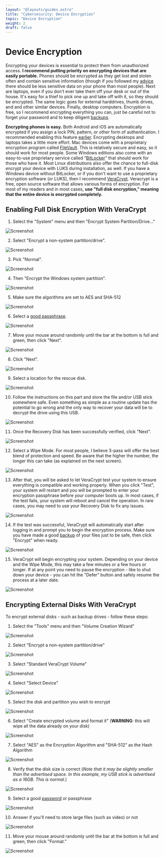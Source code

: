 ```yaml
---
layout: "@layouts/guides.astro"
title: "Cybersecurity: Device Encryption"
topic: "Device Encryption"
weight: 2
draft: false
---
```


# Device Encryption

Encrypting your devices is essential to protect them from unauthorized access. **I recommend putting priority on encrypting devices that are easily portable.** Phones should be encrypted as they get lost and stolen often and contain sensitive information (though if you followed my [advice](/guides/most-important/mobile) there should be less sensitive data on your phone than most people). Next are laptops, even if you don't ever take them off your desk or out of the house. It's easy for a thief to pick one up and take off with it, so they should be encrypted. The same logic goes for external harddrives, thumb drives, and and other similar devices. Finally, desktop computers. Encryption is free, so I recommend encrypting everything you can, just be careful not to forget your password and to keep diligent [backups](/guides/moderately-important/backups).

**Encrypting phones is easy.** Both Android and iOS are automatically encrypted if you assign a lock PIN, pattern, or other form of authentication. I recommended enabling this feature [earlier](/guides/most-important/mobile-settings). Encrypting desktops and laptops takes a little more effort. Mac devices come with a proprietary encryption program called [FileVault](https://support.apple.com/en-us/HT204837). This is relatively secure and easy, so it should work for most people. Some Windows editions also come with an easy-to-use proprietary service called “[BitLocker](https://docs.microsoft.com/en-us/windows/security/information-protection/bitlocker/bitlocker-overview)” that should work for those who have it. Most Linux distributions also offer the chance to full-disk encrypt your device with LUKS during installation, as well. If you have a Windows device without BitLocker, or if you don't want to use a proprietary encryption software (or LUKS), then I recommend [VeraCrypt](https://www.veracrypt.fr/en/Home.html). Veracrypt is a free, open source software that allows various forms of encryption. For most of my readers and in most cases, **use "full disk encryption," meaning that the entire device is encrypted completely.**

## Enabling Full Disk Encryption With VeraCrypt

1. Select the "System" menu and then "Encrypt System Partition/Drive..."
<img src="/images/steps/veracrypt-encrypting/01.png" alt="Screenshot" class="max-w-[500px]" />

2. Select "Encrypt a non-system partition/drive".
<img src="/images/steps/veracrypt-encrypting/02.png" alt="Screenshot" class="max-w-[500px]" />

3. Pick "Normal".
<img src="/images/steps/veracrypt-encrypting/03.png" alt="Screenshot" class="max-w-[500px]" />

4. Then "Encrypt the Windows system partition".
<img src="/images/steps/veracrypt-encrypting/04.png" alt="Screenshot" class="max-w-[500px]" />

5. Make sure the algorithms are set to AES and SHA-512
<img src="/images/steps/veracrypt-encrypting/05.png" alt="Screenshot" class="max-w-[500px]" />

6. Select a [good passphrase](/guides/most-important/passwords).
<img src="/images/steps/veracrypt-encrypting/06.png" alt="Screenshot" class="max-w-[500px]" />

7. Move your mouse around randomly until the bar at the bottom is full and green, then click "Next".
<img src="/images/steps/veracrypt-encrypting/07.png" alt="Screenshot" class="max-w-[500px]" />

8. Click "Next".
<img src="/images/steps/veracrypt-encrypting/08.png" alt="Screenshot" class="max-w-[500px]" />

9. Select a location for the rescue disk.
<img src="/images/steps/veracrypt-encrypting/09.png" alt="Screenshot" class="max-w-[500px]" />

10. Follow the instructions on this part and store the file and/or USB stick somewhere safe. Even something as simple as a routine update has the potential to go wrong and the only way to recover your data will be to decrypt the drive using this USB.
<img src="/images/steps/veracrypt-encrypting/10.png" alt="Screenshot" class="max-w-[500px]" />

11. Once the Recovery Disk has been successfully verified, click "Next".
<img src="/images/steps/veracrypt-encrypting/11.png" alt="Screenshot" class="max-w-[500px]" />

12. Select a Wipe Mode. For most people, I believe 3-pass will offer the best blend of protection and speed. Be aware that the higher the number, the longer this can take (as explained on the next screen).
<img src="/images/steps/veracrypt-encrypting/12.png" alt="Screenshot" class="max-w-[500px]" />

13. After that, you will be asked to let VeraCrypt test your system to ensure everything is compatible and working properly. When you click "Test", your system will restart and you will be prompted to enter your encryption passphrase before your computer boots up. In most cases, if the test fails, your system will reboot and cancel the operation. In rare cases, you may need to use your Recovery Disk to fix any issues.
<img src="/images/steps/veracrypt-encrypting/13.png" alt="Screenshot" class="max-w-[500px]" />

14. If the test was successful, VeraCrypt will automatically start after logging in and prompt you to begin the encryption process. Make sure you have made a good [backup](/guides/moderately-important/backups) of your files just to be safe, then click "Encrypt" when ready.
<img src="/images/steps/veracrypt-encrypting/14.png" alt="Screenshot" class="max-w-[500px]" />

15. VeraCrypt will begin encrypting your system. Depending on your device and the Wipe Mode, this may take a few minutes or a few hours or longer. If at any point you need to pause the encryption - like to shut down your device - you can hit the "Defer" button and safely resume the process at a later date. 
<img src="/images/steps/veracrypt-encrypting/15.png" alt="Screenshot" class="max-w-[500px]" />

## Encrypting External Disks With VeraCrypt
To encrypt external disks - such as backup drives - follow these steps:

1. Select the "Tools" menu and then "Volume Creation Wizard"
<img src="/images/steps/veracrypt-external-encrypting/01.png" alt="Screenshot" class="max-w-[500px]" />

2. Select "Encrypt a non-system partition/drive"
<img src="/images/steps/veracrypt-external-encrypting/02.png" alt="Screenshot" class="max-w-[500px]" />

3. Select "Standard VeraCrypt Volume"
<img src="/images/steps/veracrypt-external-encrypting/03.png" alt="Screenshot" class="max-w-[500px]" />

4. Select "Select Device"
<img src="/images/steps/veracrypt-external-encrypting/04.png" alt="Screenshot" class="max-w-[500px]" />

5. Select the disk and partition you wish to encrypt
<img src="/images/steps/veracrypt-external-encrypting/05.png" alt="Screenshot" class="max-w-[500px]" />

6. Select "Create encrypted volume and format it" (**WARNING**: this will wipe all the data already on your disk)
<img src="/images/steps/veracrypt-external-encrypting/06.png" alt="Screenshot" class="max-w-[500px]" />

7. Select "AES" as the Encryption Algorithm and "SHA-512" as the Hash Algorithm
<img src="/images/steps/veracrypt-external-encrypting/07.png" alt="Screenshot" class="max-w-[500px]" />

8. Verify that the disk size is correct (_Note that it may be slightly smaller than the advertised space. In this example, my USB stick is advertised as a 16GB. This is normal._)
<img src="/images/steps/veracrypt-external-encrypting/08.png" alt="Screenshot" class="max-w-[500px]" />

9. Select a good [password](/guides/most-important/passwords) or passphrase
<img src="/images/steps/veracrypt-external-encrypting/09.png" alt="Screenshot" class="max-w-[500px]" />

10. Answer if you'll need to store large files (such as video) or not
<img src="/images/steps/veracrypt-external-encrypting/10.png" alt="Screenshot" class="max-w-[500px]" />

11. Move your mouse around randomly until the bar at the bottom is full and green, then click "Format."
<img src="/images/steps/veracrypt-external-encrypting/11.png" alt="Screenshot" class="max-w-[500px]" />